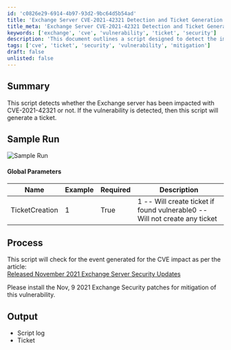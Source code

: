 ```yaml
---
id: 'c0826e29-6914-4b97-93d2-9bc64d5b54ad'
title: 'Exchange Server CVE-2021-42321 Detection and Ticket Generation'
title_meta: 'Exchange Server CVE-2021-42321 Detection and Ticket Generation'
keywords: ['exchange', 'cve', 'vulnerability', 'ticket', 'security']
description: 'This document outlines a script designed to detect the impact of CVE-2021-42321 on Exchange servers. Upon detection of the vulnerability, the script generates a ticket for further action. It includes global parameters, sample runs, and guidelines for mitigating the vulnerability through security patches.'
tags: ['cve', 'ticket', 'security', 'vulnerability', 'mitigation']
draft: false
unlisted: false
---
```

## Summary

This script detects whether the Exchange server has been impacted with CVE-2021-42321 or not. If the vulnerability is detected, then this script will generate a ticket.

## Sample Run

![Sample Run](../../../static/img/CVE-2021-42321-Exchange-Detection/image_1.png)

#### Global Parameters

| Name            | Example | Required | Description                                                                                      |
|-----------------|---------|----------|--------------------------------------------------------------------------------------------------|
| TicketCreation   | 1       | True     | 1 -- Will create ticket if found vulnerable0 -- Will not create any ticket                   |

## Process

This script will check for the event generated for the CVE impact as per the article:  
[Released November 2021 Exchange Server Security Updates](https://techcommunity.microsoft.com/t5/exchange-team-blog/released-november-2021-exchange-server-security-updates/ba-p/2933169)

Please install the Nov, 9 2021 Exchange Security patches for mitigation of this vulnerability.

## Output

- Script log
- Ticket











